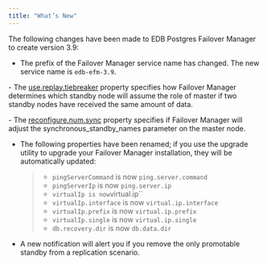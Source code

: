 ```yaml
---
title: "What’s New"
---
```


The following changes have been made to EDB Postgres Failover Manager to create version 3.9:

  - The prefix of the Failover Manager service name has changed. The new service name is `edb-efm-3.9`.

\- The [use.replay.tiebreaker](use.replay.tiebreaker) property specifies how Failover Manager determines which standby node will assume the role of master if two standby nodes have received the same amount of data.

\- The [reconfigure.num.sync](reconfigure.num.sync) property specifies if Failover Manager will adjust the synchronous_standby_names parameter on the master node.

  - The following properties have been renamed; if you use the upgrade utility to upgrade your Failover Manager installation, they will be automatically updated:
    
    >   - `pingServerCommand` is now `ping.server.command`
    >   - `pingServerIp` is now `ping.server.ip`
    >   - `virtualIp is now`virtual.ip\`\`
    >   - `virtualIp.interface` is now `virtual.ip.interface`
    >   - `virtualIp.prefix` is now `virtual.ip.prefix`
    >   - `virtualIp.single` is now `virtual.ip.single`
    >   - `db.recovery.dir` is now `db.data.dir`

  - A new notification will alert you if you remove the only promotable standby from a replication scenario.
